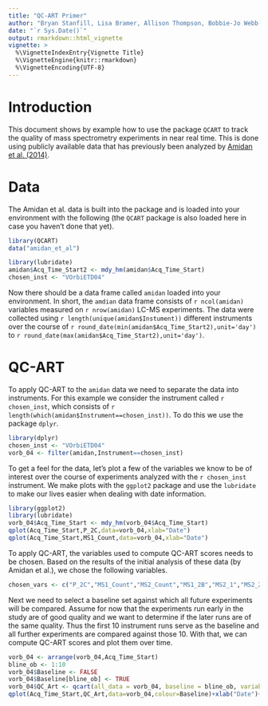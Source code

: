 ```yaml
---
title: "QC-ART Primer"
author: "Bryan Stanfill, Lisa Bramer, Allison Thompson, Bobbie-Jo Webb-Robertson"
date: "`r Sys.Date()`"
output: rmarkdown::html_vignette
vignette: >
  %\VignetteIndexEntry{Vignette Title}
  %\VignetteEngine{knitr::rmarkdown}
  %\VignetteEncoding{UTF-8}
---
```


# Introduction
This document shows by example how to use the package `QCART` to track the quality of mass spectrometry experiments in near real time.  This is done using publicly available data that has previously been analyzed by [Amidan et al. (2014)](http://pubs.acs.org/doi/abs/10.1021/pr401143e).

# Data

The Amidan et al. data is built into the package and is loaded into your environment with the following (the `QCART` package is also loaded here in case you haven't done that yet).
```r
library(QCART)
data("amidan_et_al")
```

```r
library(lubridate)
amidan$Acq_Time_Start2 <- mdy_hm(amidan$Acq_Time_Start)
chosen_inst <- "VOrbiETD04"
```
Now there should be a data frame called `amidan` loaded into your environment.  In short, the `amdian` data frame consists of `r ncol(amidan)` variables measured on `r nrow(amidan)` LC-MS experiments.  The data were collected using `r length(unique(amidan$Instument))` different instruments over the course of `r round_date(min(amidan$Acq_Time_Start2),unit='day')` to `r round_date(max(amidan$Acq_Time_Start2),unit='day')`.

# QC-ART

To apply QC-ART to the `amidan` data we need to separate the data into instruments.  For this example we consider the instrument called `r chosen_inst`, which consists of `r length(which(amidan$Instrument==chosen_inst))`.  To do this we use the package `dplyr`.

```r
library(dplyr)
chosen_inst <- "VOrbiETD04"
vorb_04 <- filter(amidan,Instrument==chosen_inst)
```

To get a feel for the data, let's plot a few of the variables we know to be of interest over the course of experiments analyzed with the `r chosen_inst` instrument.  We make plots with the `ggplot2` package and use the `lubridate` to make our lives easier when dealing with date information.

```r
library(ggplot2)
library(lubridate)
vorb_04$Acq_Time_Start <- mdy_hm(vorb_04$Acq_Time_Start)
qplot(Acq_Time_Start,P_2C,data=vorb_04,xlab="Date")
qplot(Acq_Time_Start,MS1_Count,data=vorb_04,xlab="Date")
```


To apply QC-ART, the variables used to compute QC-ART scores needs to be chosen.  Based on the results of the initial analysis of these data (by Amidan et al.), we chose the following variables.

```r
chosen_vars <- c("P_2C","MS1_Count","MS2_Count","MS1_2B","MS2_1","MS2_2","MS2_3","MS2_4A","MS2_4B","RT_MS_Q1","RT_MS_Q4","RT_MSMS_Q1","RT_MSMS_Q4","XIC_WideFrac")
```

Next we need to select a baseline set against which all future experiments will be compared.  Assume for now that the experiments run early in the study are of good quality and we want to determine if the later runs are of the same quality.  Thus the first 10 instrument runs serve as the baseline and all further experiments are compared against those 10.  With that, we can compute QC-ART scores and plot them over time.

```r
vorb_04 <- arrange(vorb_04,Acq_Time_Start)
bline_ob <- 1:10
vorb_04$Baseline <- FALSE
vorb_04$Baseline[bline_ob] <- TRUE
vorb_04$QC_Art <- qcart(all_data = vorb_04, baseline = bline_ob, variables = chosen_vars)
qplot(Acq_Time_Start,QC_Art,data=vorb_04,colour=Baseline)+xlab("Date")+ylab("QC-ART Score")
```
